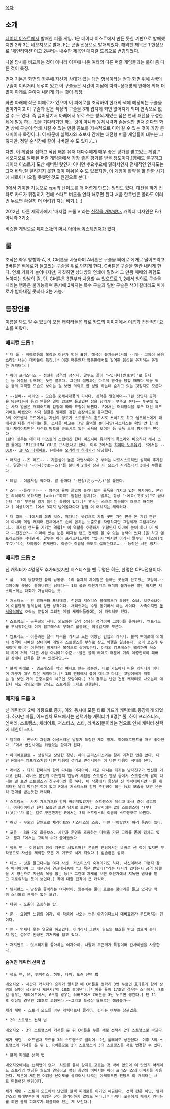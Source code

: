 [[목차]]
== 소개 ==
[[데이터 이스트]]에서 발매한 퍼즐 게임. 1은 데이터 이스트에서 만든 듯한 기판으로 발매했지만 2와 3는 네오지오로 발매, F는 콘솔 전용으로 발매되었다. 해외판 제목은 1 한정으로 '[[체인리액션]]'이고 2부터는 내수판 제목인 매지컬 드롭으로 변경되었다.

나올 당시를 비교하는 것이 아니라 이후에 나온 여타의 다른 퍼즐 게임들과는 룰이 좀 다른 것이 특징.

먼저 기본은 화면의 좌우에 자신과 상대가 있는 대전 형식이라는 점과 화면 위에 4색의 구슬이 이리저리 뒤섞여 있고 이 구슬들은 시간이 지남에 따라+상대방의 연쇄에 의해 더 많이 아래로 쏟아져 내리게 되는 것이 특징.

화면 아래에 작은 피에로가 있으며 이 피에로를 조작하여 한개의 색에 해당되는 구슬을 받아가지고 이 구슬과 같은 색상의 구슬을 3개 겹치게 되면 없어지게 되며 연속으로 없앨 수 도 있다. 즉 끌어당겨서 아래에서 위로 쏘는 방식.재밌는 점은 연쇄 패턴을 구성한 뒤에 발동 하는 것을 기다리기만 하는 것이 아니라 동체시력과 손놀림만 받쳐 준다면 화면 상에 구슬이 연쇄 시킬 수 있는 만큼 콤보를 지속적으로 이어 갈 수 있는 것이 가장 큰 재미이자 특징이다. 이 때문에 실력자와 초보자 간에는 대전형 퍼즐 게임들이 대부분 그렇지만, 정말 순식간에 끝이 나버릴 수 도 있다.(...)

다만, 이 게임을 접하고 직접 해본 유저 대다수에게 매우 좋은 평가를 받고있는 게임[* 네오지오로 발매된 퍼즐 게임중에서 가장 좋은 평가를 받을 정도이다.]임에도 불구하고 데이터 이스트가 도산 해버린 탓인지 아니면 뿌요뿌요에 밀려서인지 전체적인 인지도는 그저 바닥.잘 알려지지 못한 것이 아쉬울 수 도 있겠지만, 이 게임이 활약을 할 만한 시기에 새로이 나오질 못했던 것도 원인으로 본다.

3에서 기이한 기능으로 cpu의 난이도를 더 어렵게 만드는 방법도 있다. 대전을 하기 전 타로 카드가 뒤집히기 전에 스타트 버튼을 연타 해주면 된다.처음 한두번은 몰라도 여러번 누르면 확실히 더 어려워 지는 비기.(...)

2012년, 다른 제작사에서 '매지컬 드롭 V'라는 [http://bbs2.ruliweb.daum.net/gaia/do/ruliweb/default/pc/27/read?articleId=912624&bbsId=G003&itemId=7&pageIndex=1 신작을 개발했다.] 캐릭터 디자인은 F가 아니라 3기준.

비슷한 게임으로 [[페이스]]社의 [[머니 아이돌 익스체인저]]가 있다.

== 룰 ==
조작은 좌우 방향과 A, B, C버튼을 사용하며 A버튼은 구슬을 삐에로 에게로 떨어뜨리고 B버튼은 삐에로가 들고있는 구슬을 위로 던지게 한다. C버튼은 구슬을 한칸 내리게 한다. 연쇄 기회가 늘어나지만, 자칫하면 상대방의 연쇄에 밀려서 그 만큼 패배의 위험도 높아지는 양날의 검. 단. C버튼은 3편부터 사용할 수 있으므로 1, 2에서 임의로 구슬을 내리는 행동은 불가능하며 동시에 2까지는 특수 구슬과 일반 구슬은 색이 같더라도 피에로가 받아내질 못하나 3는 가능.

== 등장인물 ==
이름을 봐도 알 수 있듯이 모든 캐릭터들은 타로 카드의 이미지에서 이름과 전반적인 요소를 따왔다.

=== 매지컬 드롭 1 ===
 * 더 풀 - 삐에로풍의 복장과 어딘가 멍한 표정, 해석이 불가능한(거의 --개-- 고양이 울음소리만 내는) 대사들이 특징.[* 이것 때문인지 영문판에서도 일어판 음성을 유지하는 유일한 캐릭터다.]

 * 하이 프리스티스 - 성실한 성격의 성직자. 말투도 끝이 "~입니다(ざます)"로 끝나는 등 예절을 강조하는 듯한 말투다. 그런데 설명과는 다르게 공격을 당할 때마다 책을 찢는 등의 과격한 모습도 보이는 걸 보면 의외로 한 성깔 하는데 숨기고 있는 것일지도 모른다.

 * --실버-- 채리엇 - 모습은 중세시대풍의 기사다. 성격은 열혈이며~~그런 탓인지 공격을 당한다든지 등의 안좋은 일이 있으면 들고있던 창을 당기거나 부수고 본다~~ 투구에 있는 사자 얼굴은 채리어트의 감정에 따라 표정이 바뀐다. F에서는 머리장식을 투구 대신 헤드기어로 바꿨으며 사자 얼굴은 방패를 겸한 손장식으로 옮겨졌다.
 3의 어드벤처 모드에서는 자신의 망토가 스트랭스의 훈도시로 쓰이기도 하고 엠프레스에게 패배시엔 다른 캐릭터는 풀, 스타를 빼고는 그냥 울먹일 뿐이지만(저스티스는 확인 안 한 상태) 채리어트만은 자신의 망토를 훈도시로 입는 굴욕을 보이는 등 유독 크게 망가지는 편이다.
 1편의 성우는 데이터 이스트의 스탭이긴 한데 미즈시마 유타카의 목소리와 비슷하다 해서 스탭 롤에는 'MIZUHIMA YU'로 표시했다고 한다. 이후 2에서는 [[히야마 노부유키]], 3에서는 --[[DIO]]-- [[코야스 타케히토]], F에서는 [[오기하라 히데키]]가 담당했다.

 * 매지션 --즈 레드-- - 자존심이 높은 마법사이며 2 부터는 나르시스트적인 성격이 추가된다. 말끝마다 "~이지(であーる)"를 붙이며 2에서 잠깐 이 요소가 사라졌다가 3에서 부활했다.

 * 데빌 - 이름처럼 악마다. 말 끝마다 "~인걸(だもーん)"을 붙인다.

 * 스타 --플라티나-- - 양손에 물이 끝없이 흘러나오는 물독을 가지고 있는 여자아이. 본인은 의식하지 못하지만 [wiki:"하피" 엄첨난 음치]다. 말투는 항상 "~에요(ですぅ)"로 끝내는데 '요' 부분을 길게 늘리는 특징이 있다.[* すぅ는 스으로 발음되며 요오로 해석된다.] 이상하게도 1에서 3까지 넘어올때마다 점점 더 어려지는 캐릭터다.

 * 더 월드 - 1에서의 최종 보스. 떠다니는 옷감으로 가릴 곳만 가린 만큼 본 게임 뿐만이 아니라 게임 캐릭터 전체에서도 손에 꼽히는 노출도를 자랑하지만 그림체가 그림체다보니…. 매지컬 랜드를 지키는 역할[* 이 역할을 수행하기 위함인지 이마에 눈이 하나 더 있다.~~천진반?~~ 이마에 있는 눈은 매지컬 랜드 전체를 볼 수 있는 능력이 있다.]을 하고 엠프레스와는 적대관계. 말투는 하이 프리스티스처럼 "입니다"이지만 아가씨 말투인 '데스와(ですワ)'라는 차이점이 존재한다. 아줌마 취급을 극도로 싫어한다고…. --능력은 시간 정지--
=== 매지컬 드롭 2 ===
신 캐릭터가 4명정도 추가되었지만 저스티스를 뺀 두명은 히든, 한명은 CPU전용이다.

 * 풀 - 1에 등장했던 풀의 남동생. 1의 풀과의 차이점은 늘어난 콧물과 안고있는 고양이.~~고양이도 콧물이 늘어나있는 상태다~~ 1의 풀과 마찬자기로 해석이 불가능한 말만 하지만 저스티스와는 대화가 가능하다는 듯.

 * 저스티스 - 흰 방어구와 포니테일, 천칭과 저스티스 블레이드가 특징인 소녀. 보쿠소녀이며 이름답게 정의감이 강한 성격이다. 채리엇과는 수행 동기라서 아는 사이다. 사족이지만 [[동서울터미널]] 오락실 문앞에 그려진 게임 캐릭터들중에는 이 캐릭터도 있다.

 * 스트랭스 - 근육질의 사내. 외모와는 달리 상냥한 성격이며 고양이를 좋아한다. 엠프레스를 무서워하는데 이게 엠프레스의 부하로 활동하는 이유일지도 모른다.

 * 엠프레스 - 이름과는 달리 채찍을 가지고 노는 여왕님 컨셉의 캐릭터. 블랙 삐에로에 의해서 성격이 나빠진 상태이며 데빌과 스트랭스를 부하로 삼고 악행을 일삼는다. 승리 포즈가 두개이며 하나는 이름처럼 여제다운 복장으로 갈아입는다. 이때의 엠프레스는 복장하며 목소리 하며 거의 '다른 사람 아니야?'수준.~~물론 블랙 삐에로 때문에 거의 이중인격이 돼버린 상태니 납득은 할 수 있겠지만…~~

 * 블랙 피에로 - 엠프레스를 악의 여제로 만든 장본인. 타로 카드에서 따온 캐릭터가 아니며 체구가 매우 작은 캐릭터다.[* 3의 엔딩에서 풀이 데리고 다니는 고양이에게 먹히는 걸 보면 거의 곤충수준의 체구인 모양이다.] 3의 경우는 난입 전용 캐릭터로 나오는데 얘한테 져도 게임오버는 안되고 스토리를 그대로 진행한다.

=== 매지컬 드롭 3 ===
신 캐릭터가 2배 가량으로 증가, 이와 동시에 모든 타로 카드가 캐릭터로 등장하게 되었다. 하지만 퍼즐, 어드벤처 모드에서는 선택가능 캐릭터가 8명[* 풀, 하이 프리스티스, 엠퍼러, 스트랭스, 채리어트, 저스티스, 스타, 러버즈]뿐이라는 점으로 인해 캐릭터 선택에 제한이 크다.

 * 엠퍼러 - 반바지 차림과 여성스러운 말투가 특징인 게이 황제. 하이어로팬트를 매우 좋아한다. F에서 변신시에는 위엄있는 황제가 된다.

 * 하이어로팬트 - 성실하고 상냥한 청년. 하이 프리스티스와는 달리 과격한 면은 없다. 다만 F에서는 엠프레스처럼 나쁜 마음이 생기고 변신시에는 이 나쁜 마음이 극대화 된다.

 * 러버즈 - 돼지 한마리와 함께 다니는 여자아이. 타고 다니는 돼지는 남자친구가 변신한 거라고 한다. 러버즈 본인의 어드벤처 엔딩과 새턴판 스트랭스 엔딩 등에서 스트랭스와 같이 다니는 걸 보면 스트랭스와 친구사이인 듯 하다. 이 작품에서 등장한 신 캐릭터이지만 다른 캐릭터완 달리 망가진 적이 없고 F에서 저스티스와 함께 주인공이 되는 등의 모습을 보면 은근히 편애를 받는듯한 캐릭터.

 * 스트랭스 - 사자 가오가오와 함께 버려져있었지만 스트랭스가 데리고 와서 같이 살고있다. 여자아이이긴 한데 모습만 보면 남자로 보인다. 3당시에는 2의 스트랭스에 '(부)((父))'가 붙는 걸로 구분했지만 F에서는 3의 스트랭스의 이름이 스트랭코로 바뀐다.

 * 허밋 - 무술의 달인으로 채리어트와 저스티스의 스승. 다만 나이탓인지 허리 통증이 있다.

 * 포츈 - 3와 F의 최종보스. 시간과 운명을 조종하는 마력을 가진 고리를 몸에 걸치고 있다. 왠지 F에서는 고리의 수가 줄어들었다.

 * 행드 맨 - 이름답게 항상 거꾸로 서있으며[* 콘솔판 엔딩에서는 똑바로 선 적이 있지만 부작용으로 자신을 제외한 모든 게 거꾸로 서게 되었다.] 심술굳은 성격.

 * 데스 - 낫을 들고다니는 여자 사신. 저스티스의 숙적이기도 하다. 사신이라서 그런지 참수 매니아이며 그 때문인지 연쇄대사중에 "그 목은 받았다!"라는 대사가 있다든지 공격 당했을 시 양손으로 자신의 목을 잡는 등[* 그런데 자세를 보면 어딘가에서 지독한 냄새를 맡고 괴로워하는 듯이 보인다.] 목에 대한 집착이 큰 캐릭터.

 * 템퍼런스 - 낮잠을 좋아하는 여자아이. 양손에는 물이 흐르는 항아리를 들고 있지만 딱히 스타와의 관계는 없는 모양.

 * 타워 - 포츈이 조종하는 탑.

 * 문 - 요염한 느낌의 여자. 이 작품에 나오는 썬은 아기이다보니 대비효과가 두드러지는 편이다.

 * 썬 - 언제나 웃는 얼굴을 하고있다. 아기라서 그런지 월드의 보호를 받고 있으며 불타지 않는 섬유로 완성된 기저귀를 입고 있다.

 * 저지먼트 - 멋부리기를 좋아하는 여자아이. 나팔과 주근깨가 특징이며 칸사이벤을 사용한다.

==== 숨겨진 캐릭터 선택 법 ====

 * 행드 맨, 문, 템퍼런스, 허밋, 타워, 포츈 선택 법

 네오지오 - 시간과 캐릭터의 숫자가 일치할 때 C버튼을 정확히 3번 누르면 효과음과 함께 상위의 6명이 생기면서 제한시간이 10초 늘어난다.[* 예를 들어 17초일 경우는 스타에서, 7초일 경우는 채리어트에서, 6초일 경우는 러버즈에서 C버튼을 3번 누르면 생긴다.] 단 11초 이상일 경우엔 20초로 고정된다.~~그리고 특성상 월드로는 해금불가~~

 세가 새턴 - 스토리 모드를 아무 캐릭터로나 클리어. 컨티뉴 여부는 상관없음.

 * 2의 스트랭스 선택 법

 네오지오 - 3의 스트랭스에 커서를 둔 뒤 C버튼을 누른 채로 선택시 2의 스트랭스로 바뀐다.

 세가 새턴 - 어드벤처 모드를 3의 스트랭스로 클리어. 2인 플레이도 상관없다. 이후 3의 스트랭스에 커서를 둔 뒤 L, R버튼으로 2의 스트랭스와 3의 스트랭스를 서로 변경할 수 있다.

 * 블랙 피에로 선택 법

 네오지오에서는 선택법이 없다. 치트를 통해 강제로 고르는 것 밖에 없으며 이 탓인지 아케이드 스토리의 엔딩은 월드의 엔딩이고 랭킹 화면의 이미지는 하이 프리스티스의 이미지를 사용한다. 덕분에 새턴판 어려움 난이도를 클리어시 나오는 아케이드판 엔딩도 이 캐릭터는 새로 만들어진 엔딩이다.

 세가 새턴 - 스토리 모드에서 난입한 블랙 피에로를 이기면 해금된다. 선택 칸은 허밋, 템퍼런스의 아래부분이며 게임은 굳이 클리어하지 않아도 된다.[* 타워나 포츈에게 패배시 컨티뉴를 하면 블랙 피에로가 해금되어 있는 게 보인다.]
